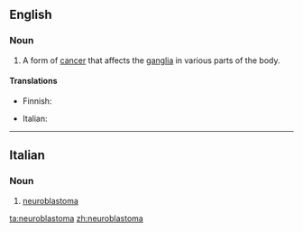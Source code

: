 ==English==

===Noun===
{{wikipedia}}
{{en-noun}}

# {{oncology}} A form of [[cancer]] that affects the [[ganglia]] in various parts of the body.

====Translations====
{{trans-top|form of cancer}}
* Finnish: {{t-|fi|neuroblastooma}}
{{trans-mid}}
* Italian: {{t-|it|neuroblastoma|m}}
{{trans-bottom}}

----

==Italian==
{{wikipedia|lang=it}}

===Noun===
{{it-noun|neuroblastom|m|a|i}}

# {{context|oncology|lang=it}} [[#English|neuroblastoma]]

[[ta:neuroblastoma]]
[[zh:neuroblastoma]]